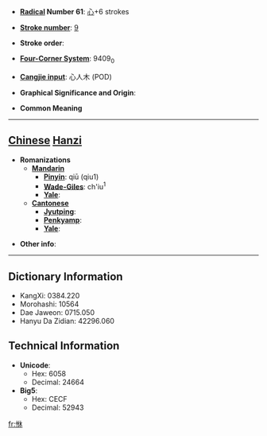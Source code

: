 * '''[[Wiktionary:Chinese radical index| Radical]] Number 61''': [[Wiktionary:Chinese radical index 心|心]]+6 strokes

* '''[[Wiktionary:Chinese total strokes index|Stroke number]]''': [[Wiktionary:Chinese total strokes index 9|9]]

* '''Stroke order''': 

* '''[[Wiktionary:Chinese four corner index|Four-Corner System]]''': 9409<sub>0</sub>

* '''[[Wiktionary:Chinese Cangjie index|Cangjie input]]''': 心人木 (POD)

* '''Graphical Significance and Origin''': 

* '''Common Meaning'''

----

== [[Chinese]] [[Hanzi]] ==

* '''Romanizations'''
** '''[[Mandarin]]'''
*** '''[[Pinyin]]''': qiū (qiu1)
*** '''[[Wade-Giles]]''': ch'iu<sup>1</sup>
*** '''[[Yale]]''': 
** '''[[Cantonese]]'''
*** '''[[Jyutping]]''':
*** '''[[Penkyamp]]''': 
*** '''[[Yale]]''': 

* '''Other info''': 

----

== Dictionary Information ==

* KangXi: 0384.220
* Morohashi: 10564
* Dae Jaweon: 0715.050
* Hanyu Da Zidian: 42296.060

== Technical Information ==

* '''Unicode''':
** Hex: 6058
** Decimal: 24664
* '''Big5''':
** Hex: CECF
** Decimal: 52943

[[fr:恘]]